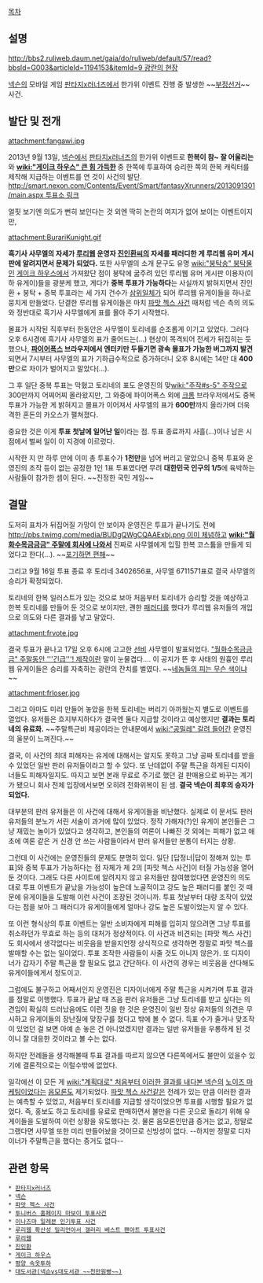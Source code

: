 [[목차]]

== 설명 ==
[[http://bbs2.ruliweb.daum.net/gaia/do/ruliweb/default/57/read?bbsId=G003&articleId=1194153&itemId=9 광란의 현장]]

[[넥슨]]의 모바일 게임 [[판타지x러너즈]]에서 한가위 이벤트 진행 중 발생한 ~~[[부정선거]]~~ 사건.

== 발단 및 전개 ==
attachment:fangawi.jpg

2013년 9월 13일, [[넥슨]]에서 [[판타지x러너즈]]의 한가위 이벤트로 '''한복이 참~ 잘 어울리는 {{{#b10101 소환사 토리네}}}'''와 '''[[wiki:"게이크 하우스" 큰 힘 가득한]] {{{#405fff 흑기사 사무엘}}}''' 중 한쪽에 투표하여 승리한 쪽의 한복 캐릭터를 제작해 지급하는 이벤트를 연 것이 사건의 발단. [[http://smart.nexon.com/Contents/Event/Smart/fantasyXrunners/2013091301/main.aspx 투표소 링크]]

얼핏 보기엔 의도가 뻔히 보인다는 것 외엔 딱히 논란의 여지가 없어 보이는 이벤트이지만,

attachment:BurariKunight.gif

'''흑기사 사무엘의 자세가 [[루리웹]] 운영자 [[진인환]]씨의 자세를 패러디한 게 루리웹 유머 게시판에 알려지면서 문제가 되었다.''' 또한 사무엘의 소개 문구도 유명 [[wiki:"붕탁송" 붕탁물]]인 [[게이크 하우스]]에서 가져왔단 점이 붕탁에 굶주려 있던 루리웹 유머 게시판 이용자(이하 유게이)들을 광분케 했고, 게다가 '''중복 투표가 가능하다'''는 사실까지 밝혀지면서 진인환 + 붕탁 + 중복 투표라는 세 가지 건수가 [[삼위일체]]가 되어 루리웹 유게이들을 하나로 뭉치게 만들었다. 단결한 루리웹 유게이들은 마치 [[파맛 첵스 사건]] 때처럼 넥슨 측의 의도와 정반대로 흑기사 사무엘에게 표를 몰아 주기 시작했다.

몰표가 시작된 직후부터 한동안은 사무엘이 토리네를 순조롭게 이기고 있었다. 그러다 오후 6시경에 흑기사 사무엘의 표가 줄어드는(...) 현상이 목격되어 전세가 뒤집히는 듯했으나, '''[[파이어폭스]] 브라우저에서 엔터키만 두들기면 광속 몰표가 가능한 버그까지 발견'''되면서 7시부터 사무엘의 표가 기하급수적으로 증가하더니 오후 8시에는 14만 대 '''400만'''으로 차이가 벌어지고 말았다(...).

그 후 일단 중복 투표는 막혔고 토리네의 표도 운영진의 맞[[wiki:"주작#s-5" 주작]]으로 300만까지 어찌어찌 올라왔지만, 그 와중에 파이어폭스 외에 [[크롬]] 브라우저에서도 중복 투표가 가능한 게 밝혀지고 몰표가 이어져서 사무엘의 표가 '''600만'''까지 올라가며 더욱 격한 혼돈의 카오스가 펼쳐졌다.

중요한 것은 이게 '''투표 첫날에 일어난 일'''이라는 점. 투표 종료까지 사흘(...)이나 남은 시점에서 벌써 일이 이 지경에 이르렀다.

시작한 지 만 하루 만에 이미 총 투표수가 '''1천만'''을 넘어 버리고 말았으니 중복 투표와 운영진의 조작 등이 없는 공정한 1인 1표 투표였다면 무려 '''대한민국 인구의 1/5'''에 육박하는 사람들이 참가한 셈이 된다. ~~진정한 국민 게임~~

== 결말 ==
도저히 표차가 뒤집어질 가망이 안 보이자 운영진은 투표가 끝나기도 전에 [[http://pbs.twimg.com/media/BUDgQWgCQAAExbj.png 이미 체념하고]] '''[[wiki:"월화수목금금금" 주말에 회사에 나와서]]''' 진짜로 사무엘에게 입힐 한복 코스튬을 만들게 되었다고 한다(...). ~~[[포기하면 편해]]~~

그리고 9월 16일 투표 종료 후 토리네 3402656표, 사무엘 6711571표로 결국 사무엘의 승리가 확정되었다.

토리네의 한복 일러스트가 있는 것으로 보아 처음부터 토리네가 승리할 것을 예상하고 한복 토리네를 만들어 둔 것으로 보이지만, 괜한 [[패러디]]를 했다가 루리웹 유저들의 개입으로 의도와 다른 결과를 낳고 말았다. 

attachment:frvote.jpg

결국 투표가 끝나고 17일 오후 6시에 고고한 [[선비]] 사무엘이 발표되었다. [["월화수목금금금" 주말동안 '''긴급'''! 제작]]이란 말이 눈물겹다…. 이 공지가 뜬 후 사태의 원흉인 루리웹 유게이들은 승리를 자축하는 광란의 잔치를 벌였다. ~~[[네놈들의 피는 무슨 색이냐]]~~

attachment:frloser.jpg

그리고 아마도 미리 만들어 놓았을 한복 토리네는 버리기 아까웠는지 별도로 이벤트를 열었다. 유저들은 흐지부지하다가 결국엔 둘다 지급할 것이라고 예상했지만 '''결과는 토리네의 유료화.''' ~~주말특근비 제공이라는 안내문에서 [[wiki:"공밀레" 갈려 들어간]] 운영진의 울분이 느껴진다.~~

결국, 이 사건의 최대 피해자는 유게에 대해서는 알지도 못하고 그냥 공짜 토리네를 받을 수 있었던 일반 판러 유저들이라고 할 수 있다. 또 난데없이 주말 특근을 하게된 디자이너들도 피해자일지도. 따지고 보면 본래 무료로 주기로 했던 걸 판매용으로 바꾸는 계기가 됐으니 회사 전체 입장에서보면 오히려 전화위복이 된 셈. '''결국 넥슨이 최후의 승자가 되었다.'''

대부분의 판러 유저들은 이 사건에 대해서 유게이들을 비난했다. 실제로 이 문서도 판러 유저들의 분노가 서린 서술이 과거에 많이 있었다. 정작 가해자(?)인 유게이 본인들은 그냥 재밌는 놀이가 있었다고 생각하고, 본인들의 여론이 나빠진 것 외에는 피해가 없고 애초에 여론 같은 거 신경 안 쓰는 사람들이라서 판러 유저들만 분통이 터지는 상황.

그런데 이 사건에는 운영진들의 문제도 분명히 있다. 일단 [답정너|답이 정해져 있는 투표]와 중복 투표가 가능하다는 점 자체가 제 2의 [파맛 첵스 사건]이 터질 가능성을 열어 둔 것이다. 그래도 다른 사이트에 알려지지 않고 유저들만 참여했었다면 운영진의 의도대로 투표 이벤트가 끝났을 가능성이 높은데 노골적이고 강도 높은 패러디를 붙인 것 때문에 유게이들을 도발해 이런 사건이 조장된 것이니까. 투표 첫날부터 대량 조작이 있었다는 점을 보아 그 패러디가 유게이들에게 얼마나 강도 높은 도발이었는지 알 수 있다.

또 이런 형식상의 투표 이벤트는 일반 소비자에게 피해를 입히지 않으려면 그냥 투표를 취소하던가 무효로 하는 등의 대처가 정상적이다. 이 사건과 비견되는 [파맛 첵스 사건]도 회사에서 생각없다는 비웃음을 받을지언정 상식적으로 생각하면 정말로 파맛 첵스를 발매할 수는 없는 일이었다. 투표 조작한 사람들이 사줄 것도 아니지 않은가. 또 디자이너가 갑자기 주말 특근을 할 필요도 없고 간단하다. 이 사건의 경우는 비웃음을 산다해도 유게이들에게서 정도이고.

그럼에도 불구하고 어째서인지 운영진은 디자이너에게 주말 특근을 시켜가며 투표 결과를 정말로 이행했다. 투표가 끝날 때 즈음 판러 유저들은 그냥 토리네를 받고 싶다는 의견임이 확실히 드러났음에도 이런 짓을 한 것은 운영진이 일반 정상 유저들의 의견은 무시하고 유게이들의 장난질에 맞장구를 쳤다고 밖에 볼 수 없다. 득표 수가 줄거나 맞조작이 있었던 걸 보면 아예 손 놓은 건 아니었겠지만 결과는 일반 유저들을 우롱하게 된 것이니 잘 대응한 것이라고 볼 수는 없다.

하지만 전례들을 생각해볼때 투표 결과를 따르지 않으면 다른쪽에서도 불만이 있을수 있기에 결론적으로는 이럴수밖에 없었다.

일각에선 이 모든 게 [[wiki:"계획대로" 처음부터 이러한 결과를 내다본 넥슨의]] [[노이즈 마케팅]]이었다는 [[음모론]]도 제기되었다. [[파맛 첵스 사건]]같은 전례가 있는 만큼 이러한 결과는 예측할 수 있었고, 처음부터 토리네를 지급할 생각이었으면 투표를 시행할 필요가 없었다. 즉, 홍보도 하고 토리네를 유료로 판매하면서 불만을 다른 곳으로 돌리기 위해 유게이들을 도발하여 이런 상황을 유도했다는 것. 물론 음모론인만큼 증거는 없고, 정말로 그랬다면 사무엘 또한 미리 만들어놨을 것이므로 신빙성이 없다.
--하지만 정말로 디자이너가 주말특근을 했다는 증거도 없다--
== 관련 항목 ==
 * [[판타지x러너즈]]
 * [[넥슨]]
 * [[파맛 첵스 사건]]
 * [[투니버스 홈페이지 마보이 투표사건]]
 * [[이나즈마 일레븐 인기투표 사건]]
 * [[루리웹 확산성 밀리언아서 갤러리 베스트 팬아트 투표사건]]
 * [[루리웹]]
 * [[진인환]]
 * [[게이크 하우스]]
 * [[평양 속옷투하]]
 * [[대도서관(BJ)#s-3.3|대도서관(넥슨vs대도서관 ~~천만원빵~~)]]
